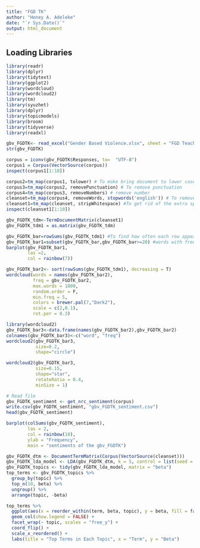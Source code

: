 ```yaml
---
title: "FGD TK"
author: "Honey A. Adeleke"
date: "`r Sys.Date()`"
output: html_document
---
```



## Loading Libraries

```r
library(readr)
library(dplyr)
library(tidytext)
library(ggplot2)
library(wordcloud)
library(wordcloud2)
library(tm)
library(syuzhet)
library(dplyr)
library(topicmodels)
library(broom)
library(tidyverse)
library(readxl)
```

```r
gbv_FGDTK<- read_excel("Gender Based Violence.xlsx", sheet = "FGD Teacher Kebbi")
str(gbv_FGDTK)
```

```r
corpus = iconv(gbv_FGDTK$Responses, to=  "UTF-8")
corpus1 = Corpus(VectorSource(corpus))
inspect(corpus1[1:10])
```


```r
corpus2=tm_map(corpus1, tolower) # To make bring document to lower case
corpus3=tm_map(corpus2, removePunctuation) # To remove punctuation
corpus4=tm_map(corpus3, removeNumbers) # remove number
cleanset=tm_map(corpus4, removeWords, stopwords('english')) # To remove English words that are common and will not add much values
cleanset1=tm_map(cleanset, stripWhitespace) #To get rid of the extra spaces
inspect(cleanset1[1:10])
```


```r
gbv_FGDTK_tdm<-TermDocumentMatrix(cleanset1)
gbv_FGDTK_tdm1 = as.matrix(gbv_FGDTK_tdm)
```


```r
gbv_FGDTK_bar=rowSums(gbv_FGDTK_tdm1) #To find how often each row appears
gbv_FGDTK_bar1=subset(gbv_FGDTK_bar,gbv_FGDTK_bar>=20) #words with frequency greater than or equal to 5 will appear
barplot(gbv_FGDTK_bar1,
        las =2,
        col = rainbow(7))
```

```r
gbv_FGDTK_bar2<- sort(rowSums(gbv_FGDTK_tdm1), decreasing = T)
wordcloud(words = names(gbv_FGDTK_bar2),
          freq = gbv_FGDTK_bar2,
          max.words = 1000,
          random.order = F,
          min.freq = 5,
          colors = brewer.pal(7,"Dark2"),
          scale = c(2,0.1),
          rot.per = 0.3)
```

```r
library(wordcloud2)
gbv_FGDTK_bar3<-data.frame(names(gbv_FGDTK_bar2),gbv_FGDTK_bar2)
colnames(gbv_FGDTK_bar3)<-c("word", "freq")
wordcloud2(gbv_FGDTK_bar3,
           size=0.2,
           shape="circle")

wordcloud2(gbv_FGDTK_bar3,
           size=0.15,
           shape="star",
           rotateRatio = 0.4,
           minSize = 1)
```

```r
# Read file
gbv_FGDTK_sentiment <- get_nrc_sentiment(corpus)
write.csv(gbv_FGDTK_sentiment, "gbv_FGDTK_sentiment.csv")
head(gbv_FGDTK_sentiment)
```

```r
barplot(colSums(gbv_FGDTK_sentiment),
        las = 2,
        col = rainbow(10),
        ylab = "Frequency",
        main = "sentiments of the gbv_FGDTK")
```


```r
gbv_FGDTK_dtm <- DocumentTermMatrix(Corpus(VectorSource(cleanset)))
gbv_FGDTK_lda_model <- LDA(gbv_FGDTK_dtm, k = 5, control = list(seed = 1234))
gbv_FGDTK_topics <- tidy(gbv_FGDTK_lda_model, matrix = "beta")
top_terms <- gbv_FGDTK_topics %>%
  group_by(topic) %>%
  top_n(10, beta) %>%
  ungroup() %>%
  arrange(topic, -beta)

top_terms %>%
  ggplot(aes(x = reorder_within(term, beta, topic), y = beta, fill = factor(topic))) +
  geom_col(show.legend = FALSE) +
  facet_wrap(~ topic, scales = "free_y") +
  coord_flip() +
  scale_x_reordered() +
  labs(title = "Top Terms in Each Topic", x = "Term", y = "Beta")
```
